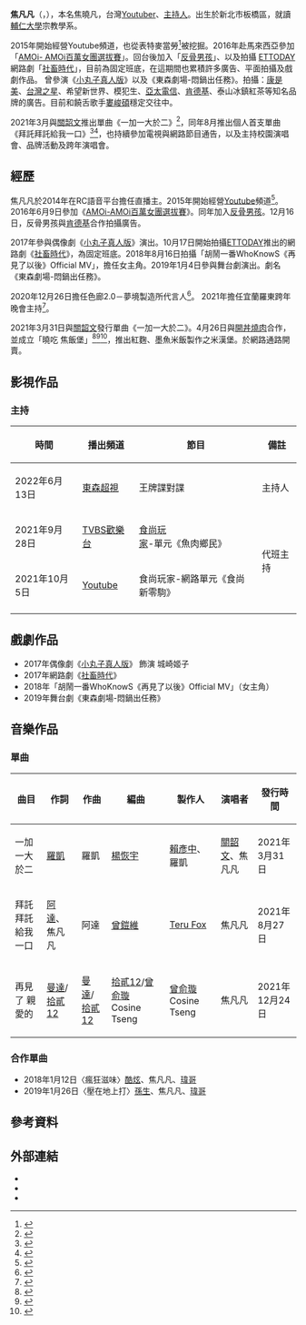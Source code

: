 {{藝人
| 姓名 = 焦凡凡（焦曉凡）
| 羅馬拼音 = CHIAO,HSIAO-FAN
| 英文名 = FanFan
| 類型 = 女藝人
| 圖片 =[[File:焦凡凡平面拍攝.png|thumb]]
| 圖片簡介 = 
| 暱稱 = 凡凡
| 國籍 = {{ROC}}
| 出生日期 = {{Birth_date_and_age|1992|09|14}}
| 出生地點 = {{TWN}}
| 語言 = [[中華民國國語|國語]]、[[英語|英語]]
| 職業 = [[Youtuber|Youtuber]]、[[主持人|主持人]]、[[KOL|KOL]]
| 教育程度 = [[輔仁大學|輔仁大學]]宗教學系
| 出道日期 = 2015年
| 活躍年代 = 2015年至今
| 唱片公司 =
| 經紀公司 =
| 獎項 = 
| 代表作品 =《一加一大於二》<br>《拜託拜託給我一口》 <br>《再見了親愛的》
| 網站 = {{Facebook page| fanfan0914|焦凡凡}}
| 相關團體 =
}}

{{Infobox YouTube personality
| header-color       =
| honorific_prefix   =
| name               = 焦凡凡fanfan
| honorific_suffix   =
| logo               =
| logo_size          =
| logo_alt           =
| logo caption       =
| image              = 
| image_size         =
| alt                =
| caption            =
| pseudonym          =
| channel_name       =
| channel_url        =
| channel_direct_url =
| channels           = [https://www.youtube.com/channel/UCjqAuT-giO8fjQqnNl1dDUw 焦凡凡fanfan]
| nationality        = 
| creator            = 
| birth_name         = 
| birth_date         = 
| birth_place        = 
| years_active       = 2015年至今
| genre              = 生活日常Vlog、焦心廚房
| subscribers        = 26.7萬
| subscriber_date    = 2022年2月9日
| views              = 15858387次
| view_date          = 2022年2月9日
| silver_button      = yes
| silver_year        = 
| gold_button        = 
| gold_year          = 
| catchphrase(s)     = 
| diamond_button     =
| diamond_year       =
| ruby_button        =
| ruby_year          =
| module             =
| stats_update       =
| extra_information  =
}}

'''焦凡凡'''（{{lang-en|'''FanFan Chiao'''}}，{{bd|1992年|9月14日||}}），本名焦曉凡，台灣[[Youtuber|Youtuber]]、[[主持人|主持人]]。出生於新北市板橋區，就讀[[輔仁大學|輔仁大學]]宗教學系。

2015年開始經營Youtube頻道，也從表特麥當勞<ref>{{Cite web |url=https://news.ebc.net.tw/news/entertainment/171546 |title=表特麥當勞女神報喜…變更正！網狂喊：恭喜 |author=黃任強 |date=2019-07-26 |publisher=[[東森新聞|東森新聞]] |language=zh |access-date=2021-05-27 |archive-date=2021-05-27 |archive-url=https://web.archive.org/web/20210527061049/https://news.ebc.net.tw/news/entertainment/171546 |dead-url=no }}</ref>被挖掘。2016年赴馬來⻄亞參加「[[AMOi-_AMOi百萬女團選拔賽|AMOi- AMOi百萬女團選拔賽]]」。回台後加入「[[反骨男孩|反骨男孩]]」、以及拍攝 [[ETTODAY|ETTODAY]]網路劇「[[社畜時代|社畜時代]]」，目前為固定班底，在這期間也累積許多廣告、平面拍攝及戲劇作品。 
曾參演《[[櫻桃小丸子_(台灣電視劇)|小丸子真人版]]》以及《東森劇場-悶鍋出任務》。拍攝：[[康是美|康是美]]、[[台灣之星|台灣之星]]、希望新世界、模犯生、[[亞太電信|亞太電信]]、[[肯德基|肯德基]]、泰山冰鎮紅茶等知名品牌的廣告。目前和饒舌歌手[[婁峻碩|婁峻碩]]穩定交往中。

2021年3月與[[關韶文|關韶文]]推出單曲《一加一大於二》<ref>{{Cite web|url=https://www.mirrormedia.mg/story/20210320ent009/|title=「走音大魔王」關韶文砸50萬發片　焦凡凡傻眼：開玩笑吧|author=黃鴻仁|date=2021-03-20|publisher=鏡週刊|language=zh|access-date=2021-05-27|archive-date=2021-05-27|archive-url=https://web.archive.org/web/20210527061054/https://www.mirrormedia.mg/story/20210320ent009/|dead-url=no}}</ref>，同年8月推出個人首支單曲《拜託拜託給我一口》<ref>{{Cite web|url=https://star.ettoday.net/news/2067261?redirect=1/|title=焦凡凡「第一次」沒給婁峻碩 曝多年發胖背後元兇！|author=翁子涵|date=2021-08-29|publisher=ETTODAY星光雲|language=zh|access-date=2022-01-13|archive-date=2021-08-31|archive-url=https://web.archive.org/web/20210831114321/https://star.ettoday.net/news/2067261?redirect=1%2F|dead-url=no}}</ref><ref>{{Cite web|url=https://newtalk.tw/news/view/2021-08-30/628316/|title=「焦凡凡」首支單曲出爐！MV 唱出所有吃貨心聲|author=張乃勻|date=2021-08-30|publisher=新頭殼newtalk|language=zh|access-date=2021-08-31|archive-date=2021-08-31|archive-url=https://web.archive.org/web/20210831111642/https://newtalk.tw/news/view/2021-08-30/628316/|dead-url=no}}</ref>，也持續參加電視與網路節目通告，以及主持校園演唱會、品牌活動及跨年演唱會。

== 經歷 == 
焦凡凡於2014年在RC語音平台擔任直播主。2015年開始經營[[Youtube|Youtube]]頻道<ref>{{Cite web |url=http://mol.mcu.edu.tw/%E3%80%90%E9%8A%98%E5%82%B3%E5%A4%A7%E5%AD%B8%E6%96%B0%E8%81%9E%E7%87%9F%E3%80%91youtuber%E7%84%A6%E5%87%A1%E5%87%A1%EF%BC%9A%E5%8B%87%E6%95%A2%E8%AA%AA%E5%87%BA%E8%87%AA%E5%B7%B1%E7%9A%84%E5%A4%A2/ |title=【銘傳大學新聞營】YouTuber焦凡凡：勇敢說出自己的夢想 |author=林臻儒 |date=2019年5月30日 |publisher=銘報即時新聞 |language=zh |access-date=2021年5月27日 |archive-date=2021年5月27日 |archive-url=https://web.archive.org/web/20210527061053/http://mol.mcu.edu.tw/%e3%80%90%e9%8a%98%e5%82%b3%e5%a4%a7%e5%ad%b8%e6%96%b0%e8%81%9e%e7%87%9f%e3%80%91youtuber%e7%84%a6%e5%87%a1%e5%87%a1%ef%bc%9a%e5%8b%87%e6%95%a2%e8%aa%aa%e5%87%ba%e8%87%aa%e5%b7%b1%e7%9a%84%e5%a4%a2/ |dead-url=no }}</ref>。2016年6月9日參加《[[AMOi-AMOi百萬女團選拔賽|AMOi-AMOi百萬女團選拔賽]]》。同年加入[[反骨男孩|反骨男孩]]。12月16日，反骨男孩與[[肯德基|肯德基]]合作拍攝廣告。

2017年參與偶像劇《[[櫻桃小丸子_(台灣電視劇)|小丸子真人版]]》演出。10月17日開始拍攝[[ETTODAY|ETTODAY]]推出的網路劇《[[社畜時代|社畜時代]]》，為固定班底。2018年8月16日拍攝「胡鬧一番WhoKnowS《再見了以後》Official MV」，擔任女主角。2019年1月4日參與舞台劇演出。劇名《東森劇場-悶鍋出任務》。 

2020年12月26日擔任色廊2.0－夢境製造所代言人<ref>{{Cite web |url=https://www.taiwannews.com.tw/ch/news/4087967 |title=台灣「色廊2.0－夢境製造所」於華山文創園區開展　聯手6網紅製造12夢境 |author=宇妍 |date=2020年12月27日 |publisher=[[台灣英文新聞|台灣英文新聞]] |language=zh |access-date=2021年5月27日 |archive-date=2021年5月27日 |archive-url=https://web.archive.org/web/20210527061040/https://www.taiwannews.com.tw/ch/news/4087967 |dead-url=no }}</ref>。
2021年擔任宜蘭羅東跨年晚會主持<ref>{{Cite web |url=https://newtalk.tw/news/view/2021-01-02/517842 |title=完成不可能的任務！焦凡凡跨年主持圓滿落幕 |author=張乃勻 |date=2021-01-02 |publisher=[[新頭殼newtalk|新頭殼newtalk]] |language=zh |access-date=2021-05-27 |archive-date=2021-05-27 |archive-url=https://web.archive.org/web/20210527061049/https://newtalk.tw/news/view/2021-01-02/517842 |dead-url=no }}</ref>。

2021年3月31日與[[關韶文|關韶文]]發行單曲《一加一大於二》。4月26日與[[開丼燒肉|開丼燒肉]]合作，並成立「曉吃 焦飯堡」<ref>{{Cite web |url=https://www.walkerland.com.tw/subject/view/298715 |title=懶人料理再加一！全新品牌「曉吃ikneweat」推出「浪漫粉焦飯堡x時尚黑焦飯堡」，挑戰最美即食料理稱號。 |author=李維唐 |date=2021-05-04 |publisher=[[Walker報導|Walker報導]] |language=zh |access-date=2021-05-27 |archive-date=2021-05-27 |archive-url=https://web.archive.org/web/20210527061055/https://www.walkerland.com.tw/subject/view/298715 |dead-url=no }}</ref><ref>{{cite news |language = zh |author = 陽昕翰 |url = https://ent.ltn.com.tw/news/breakingnews/3548937 |title = （專訪）恭喜！焦凡凡吞上百顆米漢堡 曝光心肝寶貝 |publisher = [[自由時報|自由時報]] |date = 2021-05-27 |accessdate = 2021-06-01 |archive-date = 2021-06-03 |archive-url = https://web.archive.org/web/20210603115341/https://ent.ltn.com.tw/news/breakingnews/3548937 |dead-url = no }}</ref><ref>{{cite news |language = zh |author = 蔡琛儀 |url = https://star.ettoday.net/news/1994271 |title = 焦凡凡砸百萬推米漢堡：婁峻碩沒出錢！親解「高運費」原因 |publisher = [[ETTODAY新聞雲|ETTODAY新聞雲]]/[[ETTODAY星光雲|ETTODAY星光雲]] |date = 2021-05-29 |accessdate = 2021-06-01 |archive-date = 2021-06-03 |archive-url = https://web.archive.org/web/20210603054812/https://star.ettoday.net/news/1994271 |dead-url = no }}</ref>，推出紅麴、墨魚米飯製作之米漢堡。於網路通路開賣。

== 影視作品 ==
=== 主持 ===
{| class="wikitable" 
|- 
!時間||播出頻道||節目||備註
|-
|2022年6月13日
|[[東森超視|東森超視]]
|王牌諜對諜
|主持人
|-
|2021年9月28日||[[TVBS歡樂台|TVBS歡樂台]]||[[食尚玩家|食尚玩家]]-單元《魚肉鄉民》||rowspan=2|代班主持
|-
|2021年10月5日||[[Youtube|Youtube]]||食尚玩家-網路單元《食尚新零駒》
|-
|}

== 戲劇作品 == 
*2017年偶像劇《[[櫻桃小丸子_(台灣電視劇)|小丸子真人版]]》 飾演 城崎姬子
*2017年網路劇《[[社畜時代|社畜時代]]》 
*2018年「胡鬧一番WhoKnowS《再見了以後》Official MV」（女主角） 
*2019年舞台劇《東森劇場-悶鍋出任務》

== 音樂作品 ==
=== 單曲 ===
{| class=wikitable style="text-align:center"
! 曲目 !! 作詞 !! 作曲 !! 編曲 !! 製作人 !! 演唱者 !! 發行時間
|-
| 一加一大於二 || [[羅凱|羅凱]] || 羅凱 || [[楊恢宇|楊恢宇]] ||  [[賴彥中|賴彥中]]、羅凱 ||  [[關韶文|關韶文]]、焦凡凡 || 2021年3月31日 
|-
| 拜託拜託給我一口 || [[昌璟翔|阿達]]、焦凡凡 || 阿達 || [[曾鎧維|曾鎧維]]||  [[Teru_Fox|Teru Fox]] ||  焦凡凡 || 2021年8月27日 
|-
| 再見了 親愛的||[[曼達|曼達]]/[[拾貳12|拾貳12]]||[[曼達|曼達]]/[[拾貳12|拾貳12]]||[[拾貳12|拾貳12]]/[[曾俞璇|曾俞璇]] Cosine Tseng||[[曾俞璇|曾俞璇]] Cosine Tseng||焦凡凡|| 2021年12月24日 
|}

=== 合作單曲 === 
*2018年1月12日〈瘋狂滋味〉[[酷炫|酷炫]]、焦凡凡、[[瑋哥|瑋哥]] 
*2019年1月26日〈壓在地上打〉[[孫生|孫生]]、焦凡凡、[[瑋哥|瑋哥]]

== 參考資料 ==
{{Reflist}}

== 外部連結 ==
*{{facebook|fanfan0914}}
*{{instagram|fan0914fan|焦凡凡}}
*{{youtube|channel=UCjqAuT-giO8fjQqnNl1dDUw}}
